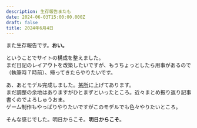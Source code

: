 ```yaml
---
description: 生存報告またも
date: 2024-06-03T15:00:00.000Z
draft: false
title: 2024年6月4日
---
```


また生存報告です。**おい。**

ということでサイトの構成を整えました。\
まだ日記のレイアウトを改築したいですが、もうちょっとしたら用事があるので（執筆時７時前）、帰ってきたらやりたいです。

あ、あとモデル完成しました。[某所](https://hub.vroid.com/characters/8232263779461423732/models/7115039510896794519?utm_source=pixiv\&utm_medium=profile\&utm_campaign=pixiv-profile)に上げてあります。\
まだ調整の余地はありますがひとまずといったところ。近々まとめ振り返り記事書くのでよろしゅうおま。\
ゲーム制作もやっぱりやりたいですがこのモデルでも色々やりたいところ。

そんな感じでした。明日からこそ。**明日からこそ**。
